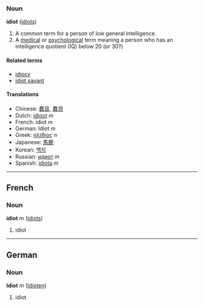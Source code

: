 ===Noun===
'''idiot''' ([[idiots]])

#  A common term for a person of low general intelligence.
#  A [[medical]] or [[psychological]] term meaning a person who has an intelligence quotient (IQ) below 20 (or 30?)

====Related terms====
*[[idiocy]]
*[[idiot savant]]

====Translations====
*Chinese: [[蠢貨]], [[蠢货]]
*Dutch: [[idioot]] ''m''
*French: idiot ''m''
*German: Idiot ''m''
*Greek: [[ηλίθιος]] ''n''
*Japanese: [[馬鹿]]
*Korean: [[백치]]
*Russian: [[идиот]] ''m''
*Spanish: [[idiota]] ''m''

----

==French==
===Noun===
'''idiot''' ''m'' ([[idiots]])

# idiot

----

==German==
===Noun===
'''Idiot''' ''m'' ([[Idioten]])

# idiot